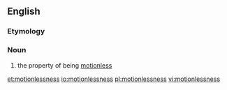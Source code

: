 ==English==

===Etymology===
{{suffix|motionless|ness}}

===Noun===
{{en-noun|-}}

# the property of being [[motionless]]

[[et:motionlessness]]
[[io:motionlessness]]
[[pl:motionlessness]]
[[vi:motionlessness]]